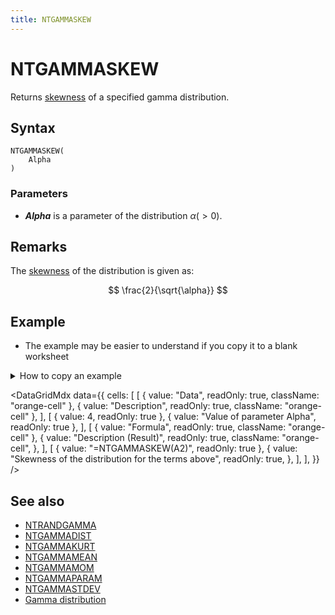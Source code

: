 ```yaml
---
title: NTGAMMASKEW
---
```



# NTGAMMASKEW

Returns [skewness](/docs/glossary#skewness) of a specified gamma distribution.

## Syntax

```excel
NTGAMMASKEW(
    Alpha
)
```

### Parameters

- **_Alpha_** is a parameter of the distribution $\alpha(>0)$.

## Remarks

The [skewness](/docs/glossary#skewness) of the distribution is given as:

$$
\frac{2}{\sqrt{\alpha}}
$$

## Example

- The example may be easier to understand if you copy it to a blank worksheet

<details>
  <summary>How to copy an example</summary>

1.  Create a blank workbook or worksheet.
2.  Select the example in the Help topic.

    **Note**  Do not select the row or column headers.

    ![Selecting an example from Help](./../../assets/functions/HowToCopy.png)

    Selecting an example from Help

3.  Press CTRL+C.
4.  In the worksheet, select cell A1, and press CTRL+V.
5.  To switch between viewing the results and viewing the formulas that return the results, press CTRL+` (grave accent), or on the **Tools** menu, point to **Formula Auditing**, and then click **Formula Auditing Mode**.

</details>

<DataGridMdx
  data={{
    cells: [
      [
        { value: "Data", readOnly: true, className: "orange-cell" },
        { value: "Description", readOnly: true, className: "orange-cell" },
      ],
      [
        { value: 4, readOnly: true },
        { value: "Value of parameter Alpha", readOnly: true },
      ],
      [
        { value: "Formula", readOnly: true, className: "orange-cell" },
        {
          value: "Description (Result)",
          readOnly: true,
          className: "orange-cell",
        },
      ],
      [
        { value: "=NTGAMMASKEW(A2)", readOnly: true },
        {
          value: "Skewness of the distribution for the terms above",
          readOnly: true,
        },
      ],
    ],
  }}
/>

## See also

- [NTRANDGAMMA](../01-random-numbers/01-single-series/06-ntrandgamma.mdx)
- [NTGAMMADIST](031-ntgammadist.mdx)
- [NTGAMMAKURT](033-ntgammakurt.mdx)
- [NTGAMMAMEAN](034-ntgammamean.mdx)
- [NTGAMMAMOM](035-ntgammamom.mdx)
- [NTGAMMAPARAM](036-ntgammaparam.mdx)
- [NTGAMMASTDEV](038-ntgammastdev.mdx)
- [Gamma distribution](../../05-gallery-of-distributions/gamma-distribution.mdx)
